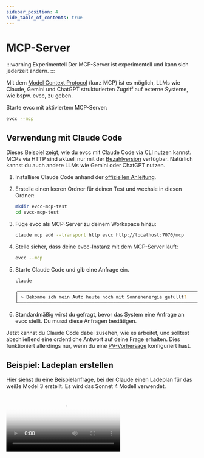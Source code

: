 ```yaml
---
sidebar_position: 4
hide_table_of_contents: true
---
```



# MCP-Server

:::warning Experimentell
Der MCP-Server ist experimentell und kann sich jederzeit ändern.
:::

Mit dem [Model Context Protocol](https://de.wikipedia.org/wiki/Model_Context_Protocol) (kurz MCP) ist es möglich, LLMs wie Claude, Gemini und ChatGPT strukturierten Zugriff auf externe Systeme, wie bspw. evcc, zu geben.

Starte evcc mit aktiviertem MCP-Server:

```bash
evcc --mcp
```

## Verwendung mit Claude Code

Dieses Beispiel zeigt, wie du evcc mit Claude Code via CLI nutzen kannst.
MCPs via HTTP sind aktuell nur mit der [Bezahlversion](https://www.anthropic.com/pricing) verfügbar.
Natürlich kannst du auch andere LLMs wie Gemini oder ChatGPT nutzen.

1. Installiere Claude Code anhand der [offiziellen Anleitung](https://docs.anthropic.com/en/docs/claude-code/overview).

2. Erstelle einen leeren Ordner für deinen Test und wechsle in diesen Ordner:

    ```bash
    mkdir evcc-mcp-test
    cd evcc-mcp-test
    ```

3. Füge evcc als MCP-Server zu deinem Workspace hinzu:

    ```bash
    claude mcp add --transport http evcc http://localhost:7070/mcp
    ```

4. Stelle sicher, dass deine evcc-Instanz mit dem MCP-Server läuft:

    ```bash
    evcc --mcp
    ```

5. Starte Claude Code und gib eine Anfrage ein.

    ```bash
    claude

    ╭──────────────────────────────────────────────────────────────────────────────────────────╮
    │ > Bekomme ich mein Auto heute noch mit Sonnenenergie gefüllt?                            │
    ╰──────────────────────────────────────────────────────────────────────────────────────────╯
    ```

6. Standardmäßig wirst du gefragt, bevor das System eine Anfrage an evcc stellt. Du musst diese Anfragen bestätigen.

Jetzt kannst du Claude Code dabei zusehen, wie es arbeitet, und solltest abschließend eine ordentliche Antwort auf deine Frage erhalten.
Dies funktioniert allerdings nur, wenn du eine [PV-Vorhersage](/docs/tariffs#pv-vorhersage) konfiguriert hast.

## Beispiel: Ladeplan erstellen

Hier siehst du eine Beispielanfrage, bei der Claude einen Ladeplan für das weiße Model 3 erstellt.
Es wird das Sonnet 4 Modell verwendet.

<Video src={mcpVideo} poster={mcpPoster} />

## Demo-Server

Auf dem Demo-Server unter [demo.evcc.io](https://demo.evcc.io) ist MCP aktiviert.
Du kannst also auch direkt damit testen:

```bash
claude mcp add --transport http evcc-demo https://demo.evcc.io/mcp
```

Da diese Instanz von vielen Personen genutzt wird, können die Ergebnisse allerdings unzuverlässig sein.